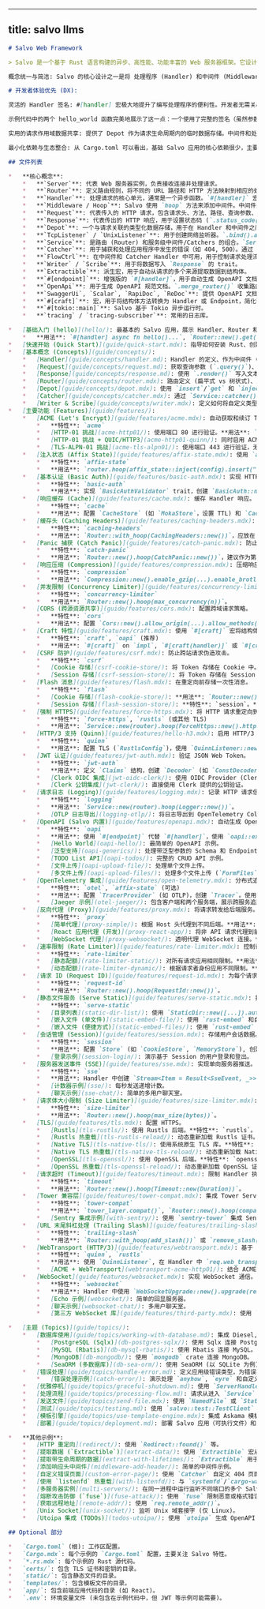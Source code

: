 
---
title: salvo llms
---

```markdown
# Salvo Web Framework

> Salvo 是一个基于 Rust 语言构建的异步、高性能、功能丰富的 Web 服务器框架。它设计简洁、模块化，易于使用和扩展，并提供了强大的路由、中间件 (Hoop)、数据提取、WebSocket、TLS (支持 OpenSSL/Rustls 证书热重载)、HTTP/3、ACME 证书自动管理、多种反向代理策略、请求超时控制、自定义错误处理 (Catcher)、OpenAPI 支持等功能。

概念统一与简洁: Salvo 的核心设计之一是将 处理程序 (Handler) 和中间件 (Middleware) 统一。它们本质上都是 Handler trait 的实现，都负责处理请求 (Request) 和可能修改响应 (Response)。这种统一减少了需要学习的概念数量，使得框架更易于理解和使用。中间件通过特定的路由方法（如 hoop）应用。

# 开发者体验优先 (DX):

灵活的 Handler 签名: #[handler] 宏极大地提升了编写处理程序的便利性。开发者无需关心参数的完整列表或固定顺序。只需要在函数签名中声明实际需要用到的参数（如 &mut Request, &mut Depot, &mut Response），可以省略不用的，也可以任意排序。这大大简化了代码，使其更专注于业务逻辑。

示例代码中的两个 hello_world 函数完美地展示了这一点：一个使用了完整的签名（虽然参数前加了下划线表示未使用），另一个则只保留了必需的 &mut Response。

实用的请求作用域数据共享: 提供了 Depot 作为请求生命周期内的临时数据存储。中间件和处理程序可以通过 Depot 共享信息（例如，认证中间件存入用户信息，后续处理程序读取）。

最小化依赖与生态整合: 从 Cargo.toml 可以看出，基础 Salvo 应用的核心依赖很少，主要依赖于成熟的生态系统库，如 tokio（异步运行时）和 tracing（日志/追踪），而不是重新发明轮子。

## 文件列表

*   **核心概念**:
    *   **`Server`**: 代表 Web 服务器实例，负责接收连接并处理请求。
    *   **`Router`**: 定义路由规则，将不同的 URL 路径和 HTTP 方法映射到相应的处理逻辑 (Handler)。支持路径参数 (`{name}` 或 `{id:num}`), 通配符 (`{*rest}`, `{**rest}`)，以及通过 `.host()` 或 `.filter_fn()` 进行更复杂的匹配。`.push()` 用于添加子路由，`.then()` 用于条件路由。
    *   **`Handler`**: 处理请求的核心单元，通常是一个异步函数。`#[handler]` 宏可以方便地将函数转换为 Handler，并允许省略或重排参数 (`Request`, `Depot`, `Response`, `FlowCtrl`)。Handler 也可以作为中间件或错误处理器。可以直接返回实现了 `Writer` 或 `Scribe` 的类型，或 `Result<T, E>` (其中 T 和 E 都实现 `Writer`)。
    *   **`Middleware / Hoop`**: Salvo 使用 `hoop` 方法来添加中间件。中间件是在请求到达最终 Handler 之前或响应返回客户端之前执行的逻辑单元。
    *   **`Request`**: 代表传入的 HTTP 请求，包含请求头、方法、路径、查询参数、请求体等信息。提供了多种 `.parse_*()` 和 `.extract()` 方法来解析数据到强类型结构。`.file()` 和 `.files()` 用于处理文件上传。`.remote_addr()` 获取客户端地址。
    *   **`Response`**: 代表传出的 HTTP 响应，用于设置状态码 (`.status_code()`)、响应头 (`.headers_mut()`, `.add_header()`)、响应体等。`.render()` 方法可以方便地设置响应体 (文本、HTML、JSON、重定向等)。`.channel()` 提供流式响应能力。
    *   **`Depot`**: 一个与请求关联的类型化数据存储，用于在 Handler 和中间件之间共享数据。使用 `.insert("key", value)`/`.get::<T>("key")` 或 `.inject(value)`/`.obtain::<T>()`。
    *   **`TcpListener` / `UnixListener`**: 用于创建网络监听器。`.bind().await` 返回 `Acceptor`。支持通过 `.rustls()`, `.openssl()`, `.native_tls()` 添加 TLS 配置，`.acme()` 启用自动证书管理，`.quinn()` 启用 QUIC/HTTP3。`.join()` 可以组合多个监听器。
    *   **`Service`**: 是路由 (Router) 和服务级中间件/Catchers 的组合。`Service::new(router)`。
    *   **`Catcher`**: 用于捕获和处理应用程序中发生的错误（如 404, 500）。通过 `Service::catcher()` 添加。支持添加 `hoop` 来定制处理逻辑。
    *   **`FlowCtrl`**: 在中间件和 Catcher Handler 中可用，用于控制请求处理流程 (如 `ctrl.skip_rest()`)。
    *   **`Writer` / `Scribe`**: 用于将数据写入 `Response` 的 trait。
    *   **`Extractible`**: 派生宏，用于自动从请求的多个来源提取数据到结构体。
    *   **`#[endpoint]`**: 增强版的 `#[handler]`，用于自动生成 OpenAPI 文档信息。
    *   **`OpenApi`**: 用于生成 OpenAPI 规范文档。`.merge_router()` 收集路由信息。`.into_router()` 创建提供 JSON 规范的路由。
    *   **`SwaggerUi`, `Scalar`, `RapiDoc`, `ReDoc`**: 提供 OpenAPI 文档的交互式 UI。
    *   **`#[craft]`**: 宏，用于将结构体方法转换为 Handler 或 Endpoint，简化带状态的处理逻辑。
    *   **`#[tokio::main]`**: Salvo 基于 Tokio 异步运行时。
    *   **`tracing` / `tracing-subscriber`**: 常用的日志库。

*   [基础入门 (hello)](hello/): 最基本的 Salvo 应用，展示 Handler、Router 和服务器启动。
    *   **用法**: `#[handler] async fn hello()...`, `Router::new().get(hello)`, `Server::new(acceptor).serve(router)`。
*   [快速开始 (Quick Start)](guide/quick-start.mdx): 指导如何安装 Rust、创建第一个 Salvo 项目、`#[handler]` 宏的用法、HTTP/3 示例和 Salvo CLI 工具。
*   [基本概念 (Concepts)](guide/concepts/):
    *   [Handler](guide/concepts/handler.md): Handler 的定义、作为中间件 (hoop) 和目标 (goal) 的用法、`#[handler]` 宏的详细说明、错误处理 (`Result<T: Writer, E: Writer>`)。
    *   [Request](guide/concepts/request.md): 获取查询参数 (`.query()`)、表单数据 (`.form()`)、JSON 数据 (`.parse_json()`)、路径参数 (`.param()`)、Header (`.header()`) 等。介绍了 `Extractible` 宏和内置提取器 (`JsonBody`, `FormBody`, `QueryParam` 等) 用于自动数据提取。
    *   [Response](guide/concepts/response.md): 使用 `.render()` 写入文本、JSON、HTML；设置状态码 (`.status_code()`); 执行重定向 (`Redirect::found()`)。
    *   [Router](guide/concepts/router.mdx): 路由定义 (扁平式 vs 树状式)、路径匹配 (静态、参数 `{id}`, 数字 `{id:num}`, 正则 `{id:regex}`, 通配符 `{*rest}`, `{**rest}`)、过滤器 (`.filter()`, `.filter_fn()`)、中间件 (`.hoop()`)、条件路由 (`.then()`)。
    *   [Depot](guide/concepts/depot.mdx): 使用 `insert`/`get` 和 `inject`/`obtain` 在请求处理中共享数据。
    *   [Catcher](guide/concepts/catcher.mdx): 通过 `Service::catcher()` 和自定义 Handler 处理错误（如 404）。
    *   [Writer & Scribe](guide/concepts/writer.mdx): 定义如何将自定义类型写入 `Response` 的 trait。
*   [主要功能 (Features)](guide/features/):
    *   [ACME (Let's Encrypt)](guide/features/acme.mdx): 自动获取和续订 TLS 证书。
        *   **特性**: `acme`
        *   [HTTP-01 挑战](acme-http01/): 使用端口 80 进行验证。**用法**: `TcpListener::new(...):443.acme().cache_path(...).add_domain(...).http01_challenge(&mut router).join(TcpListener::new(...):80).bind()`.
        *   [HTTP-01 挑战 + QUIC/HTTP3](acme-http01-quinn/): 同时启用 ACME 和 HTTP3。**用法**: 在 `http01_challenge` 后添加 `.quinn("0.0.0.0:443")`。
        *   [TLS-ALPN-01 挑战](acme-tls-alpn01/): 使用端口 443 进行验证，无需监听 80 端口。**用法**: `TcpListener::new(...):443.acme().cache_path(...).add_domain(...).bind()` (默认使用 TLS-ALPN-01)。
    *   [注入状态 (Affix State)](guide/features/affix-state.mdx): 使用 `affix_state::inject()` 和 `affix_state::insert()` 中间件向 `Depot` 注入共享数据。
        *   **特性**: `affix-state`
        *   **用法**: `router.hoop(affix_state::inject(config).insert("key", value))`，在 Handler 中 `depot.obtain::<Config>()` 或 `depot.get::<T>("key")`。
    *   [基本认证 (Basic Auth)](guide/features/basic-auth.mdx): 实现 HTTP Basic Auth。
        *   **特性**: `basic-auth`
        *   **用法**: 实现 `BasicAuthValidator` trait，创建 `BasicAuth::new(validator)` 中间件并用 `hoop()` 添加。
    *   [响应缓存 (Cache)](guide/features/cache.mdx): 缓存 Handler 响应。
        *   **特性**: `cache`
        *   **用法**: 配置 `CacheStore` (如 `MokaStore`，设置 TTL) 和 `CacheIssuer` (如 `RequestIssuer`)，创建 `Cache::new(store, issuer)` 中间件并用 `hoop()` 添加。
    *   [缓存头 (Caching Headers)](guide/features/caching-headers.mdx): 自动添加 `ETag` 和 `Cache-Control` 头。
        *   **特性**: `caching-headers`
        *   **用法**: `Router::with_hoop(CachingHeaders::new())`，应放在 `Compression` 之前。
    *   [Panic 捕获 (Catch Panic)](guide/features/catch-panic.mdx): 防止 Handler panic 导致服务器崩溃。
        *   **特性**: `catch-panic`
        *   **用法**: `Router::new().hoop(CatchPanic::new())`，建议作为第一个中间件。
    *   [响应压缩 (Compression)](guide/features/compression.mdx): 压缩响应体 (gzip, brotli, zstd)。
        *   **特性**: `compression`
        *   **用法**: `Compression::new().enable_gzip(...).enable_brotli(...).hoop(middleware)`.
    *   [并发限制 (Concurrency Limiter)](guide/features/concurrency-limiter.mdx): 限制同时处理的请求数量。
        *   **特性**: `concurrency-limiter`
        *   **用法**: `Router::new().hoop(max_concurrency(n))`。
    *   [CORS (跨源资源共享)](guide/features/cors.mdx): 配置跨域请求策略。
        *   **特性**: `cors`
        *   **用法**: 配置 `Cors::new().allow_origin(...).allow_methods(...).into_handler()` 并添加到 `Service` (通常用 `hoop`)。
    *   [Craft 特性](guide/features/craft.mdx): 使用 `#[craft]` 宏将结构体方法转换为 Handler 或 Endpoint。
        *   **特性**: `craft`, `oapi` (推荐)
        *   **用法**: `#[craft]` on `impl`, `#[craft(handler)]` 或 `#[craft(endpoint)]` on methods. 在路由中调用如 `opts.method_name()` 或 `Struct::method_name()`。
    *   [CSRF 防护](guide/features/csrf.mdx): 防止跨站请求伪造攻击。
        *   **特性**: `csrf`
        *   [Cookie 存储](csrf-cookie-store/): 将 Token 存储在 Cookie 中。**用法**: 配置 `Finder` (如 `FormFinder`) 和 `Store` (如 `bcrypt_cookie_csrf(finder)`), `hoop()` 添加中间件, `depot.csrf_token()` 获取 token。
        *   [Session 存储](csrf-session-store/): 将 Token 存储在 Session 中。**特性**: `session`。**用法**: 类似 CookieStore，但需先添加 `SessionHandler`，使用 `bcrypt_session_csrf(finder)` 等。
    *   [Flash 消息](guide/features/flash.mdx): 在重定向前存储一次性消息。
        *   **特性**: `flash`
        *   [Cookie 存储](flash-cookie-store/): **用法**: `Router::new().hoop(CookieStore::new().into_handler())`。在 Handler 中 `depot.outgoing_flash_mut().info(...)` 设置，`depot.incoming_flash()` 读取。
        *   [Session 存储](flash-session-store/): **特性**: `session`。**用法**: 先添加 `SessionHandler`，然后 `hoop(SessionStore::new().into_handler())`。
    *   [强制 HTTPS](guide/features/force-https.mdx): 将 HTTP 请求重定向到 HTTPS。
        *   **特性**: `force-https`, `rustls` (或其他 TLS)
        *   **用法**: `Service::new(router).hoop(ForceHttps::new().https_port(443))`。通常需要同时监听 HTTP 和 HTTPS 端口。
    *   [HTTP/3 支持 (Quinn)](guide/features/hello-h3.mdx): 启用 HTTP/3 和 QUIC。
        *   **特性**: `quinn`
        *   **用法**: 配置 TLS (`RustlsConfig`)，使用 `QuinnListener::new(quinn_config, addr).join(tcp_listener).bind()`.
    *   [JWT 认证](guide/features/jwt-auth.mdx): 验证 JSON Web Token。
        *   **特性**: `jwt-auth`
        *   **用法**: 定义 `Claims` 结构，创建 `Decoder` (如 `ConstDecoder`, `OidcDecoder`)，配置 `JwtAuth::new(decoder).finders(...).force_passed(...)` 中间件。Handler 中用 `depot.jwt_auth_state()` 和 `depot.jwt_auth_data()`。
        *   [Clerk OIDC 集成](jwt-oidc-clerk/): 使用 OIDC Provider (Clerk) 进行认证。
        *   [Clerk 公钥集成](jwt-clerk/): 直接使用 Clerk 提供的公钥验证。
    *   [请求日志 (Logging)](guide/features/logging.mdx): 记录 HTTP 请求信息。
        *   **特性**: `logging`
        *   **用法**: `Service::new(router).hoop(Logger::new())`。
        *   [OTLP 日志导出](logging-otlp/): 将日志导出到 OpenTelemetry Collector。
    *   [OpenAPI (Salvo 内置)](guide/features/openapi.mdx): 自动生成 OpenAPI v3 文档。
        *   **特性**: `oapi`
        *   **用法**: 使用 `#[endpoint]` 代替 `#[handler]`，使用 `oapi::extract::*` 提取器 (`QueryParam`, `JsonBody`, `PathParam` 等)，定义 `ToSchema`，创建 `OpenApi::new().merge_router()`, 添加 `SwaggerUi` 等 UI 路由。
        *   [Hello World](oapi-hello/): 最简单的 OpenAPI 示例。
        *   [泛型支持](oapi-generics/): 处理带泛型参数的 Schema 和 Endpoint。
        *   [TODO List API](oapi-todos/): 完整的 CRUD API 示例。
        *   [文件上传](oapi-upload-file/): 处理单个文件上传。
        *   [多文件上传](oapi-upload-files/): 处理多个文件上传 (`FormFiles`)。
    *   [OpenTelemetry 集成](guide/features/open-telemetry.mdx): 分布式追踪和指标。
        *   **特性**: `otel`, `affix-state` (可选)
        *   **用法**: 配置 `TracerProvider` (如 OTLP)，创建 `Tracer`。使用 `salvo::otel::Tracing` 和 `salvo::otel::Metrics` 中间件。
        *   [Jaeger 示例](otel-jaeger/): 包含客户端和两个服务端，展示跨服务追踪和 Prometheus 指标导出。
    *   [反向代理 (Proxy)](guide/features/proxy.mdx): 将请求转发给后端服务。
        *   **特性**: `proxy`
        *   [简单代理](proxy-simple/): 根据 Host 头代理到不同后端。**用法**: `Router::new().host(...).goal(Proxy::use_hyper_client(backend_url))`.
        *   [React 应用代理 (开发)](proxy-react-app/): 将非 API 请求代理到前端开发服务器。**用法**: `Router::with_path("{**rest}").goal(Proxy::new([frontend_url], ...))`.
        *   [WebSocket 代理](proxy-websocket/): 透明代理 WebSocket 连接。**用法**: 同上，`Proxy` 自动处理 WebSocket 升级。
    *   [速率限制 (Rate Limiter)](guide/features/rate-limiter.mdx): 控制请求频率。
        *   **特性**: `rate-limiter`
        *   [静态配额](rate-limiter-static/): 对所有请求应用相同限制。**用法**: 配置 `Guard` (如 `FixedGuard`), `Store` (如 `MokaStore`), `Issuer` (如 `RemoteIpIssuer`), `Quota` (如 `BasicQuota`)，创建 `RateLimiter::new(...)` 中间件。
        *   [动态配额](rate-limiter-dynamic/): 根据请求者身份应用不同限制。**用法**: 实现自定义 `RateIssuer` 和 `QuotaGetter`，配置 `RateLimiter`。
    *   [请求 ID (Request ID)](guide/features/request-id.mdx): 为每个请求生成唯一 ID 并添加到头。
        *   **特性**: `request-id`
        *   **用法**: `Router::new().hoop(RequestId::new())`。
    *   [静态文件服务 (Serve Static)](guide/features/serve-static.mdx): 提供文件系统或嵌入的文件。
        *   **特性**: `serve-static`
        *   [目录列表](static-dir-list/): 使用 `StaticDir::new([...]).auto_list(true).defaults("index.html")` 提供多个目录的文件和列表。
        *   [嵌入文件 (单文件)](static-embed-file/): 使用 `rust-embed` 和自定义 Handler 手动提供嵌入文件。
        *   [嵌入文件 (便捷方式)](static-embed-files/): 使用 `rust-embed` 和 `static_embed::<Assets>().fallback("...")`。
    *   [会话管理 (Session)](guide/features/session.mdx): 存储用户会话数据。
        *   **特性**: `session`
        *   **用法**: 配置 `Store` (如 `CookieStore`, `MemoryStore`), 创建 `SessionHandler::builder(store, secret).build()` 中间件。Handler 中用 `depot.set_session()`, `depot.session()`, `depot.session_mut()`。
        *   [登录示例](session-login/): 演示基于 Session 的用户登录和登出。
    *   [服务器发送事件 (SSE)](guide/features/sse.mdx): 实现单向服务器推送。
        *   **特性**: `sse`
        *   **用法**: Handler 中创建 `Stream<Item = Result<SseEvent, _>>`，调用 `sse::stream(res, stream)` 或 `SseKeepAlive::new(stream).stream(res)`。
        *   [计数器示例](sse/): 每秒发送递增计数。
        *   [聊天示例](sse-chat/): 简单的多用户聊天室。
    *   [请求体大小限制 (Size Limiter)](guide/features/size-limiter.mdx): 限制请求体大小。
        *   **特性**: `size-limiter`
        *   **用法**: `Router::new().hoop(max_size(bytes))`。
    *   [TLS](guide/features/tls.mdx): 配置 HTTPS。
        *   [Rustls](tls-rustls/): 使用 Rustls 后端。**特性**: `rustls`。**用法**: `TcpListener::new(...).rustls(RustlsConfig::new(Keycert...))`.
        *   [Rustls 热重载](tls-rustls-reload/): 动态重新加载 Rustls 证书。**特性**: `rustls`, `async-stream`。**用法**: `TcpListener::new(...).rustls(async_stream!{...})`.
        *   [Native TLS](tls-native-tls/): 使用系统原生 TLS 库。**特性**: `native-tls`。**用法**: `TcpListener::new(...).native_tls(NativeTlsConfig::new().pkcs12(...).password(...))`.
        *   [Native TLS 热重载](tls-native-tls-reload/): 动态重新加载 Native TLS 证书。**特性**: `native-tls`, `async-stream`。
        *   [OpenSSL](tls-openssl/): 使用 OpenSSL 后端。**特性**: `openssl`。**用法**: `TcpListener::new(...).openssl(OpensslConfig::new(Keycert...))`.
        *   [OpenSSL 热重载](tls-openssl-reload/): 动态重新加载 OpenSSL 证书。**特性**: `openssl`, `async-stream`。
    *   [请求超时 (Timeout)](guide/features/timeout.mdx): 限制 Handler 执行时间。
        *   **特性**: `timeout`
        *   **用法**: `Router::new().hoop(Timeout::new(Duration))`。
    *   [Tower 兼容层](guide/features/tower-compat.mdx): 集成 Tower Service 和 Layer。
        *   **特性**: `tower-compat`
        *   **用法**: `tower_layer.compat()`, `Router::new().hoop(compatible_layer)`.
        *   [Sentry 集成示例](with-sentry/): 使用 `sentry-tower` 集成 Sentry 错误和性能监控。
    *   [URL 末尾斜杠处理 (Trailing Slash)](guide/features/trailing-slash.mdx): 自动添加或移除 URL 末尾的 `/`。
        *   **特性**: `trailing-slash`
        *   **用法**: `Router::with_hoop(add_slash())` 或 `remove_slash()`.
    *   [WebTransport (HTTP/3)](guide/features/webtransport.mdx): 基于 QUIC 的双向通信。
        *   **特性**: `quinn`, `rustls`
        *   **用法**: 使用 `QuinnListener`, 在 Handler 中 `req.web_transport_mut().await` 获取 `Session`, 使用 `session.accept_datagram()`, `session.accept_uni()`, `session.accept_bi()` 等。
        *   [ACME + WebTransport](webtransport-acme-http01/): 结合 ACME 自动证书和 WebTransport。
    *   [WebSocket](guide/features/websocket.mdx): 实现 WebSocket 通信。
        *   **特性**: `websocket`
        *   **用法**: Handler 中使用 `WebSocketUpgrade::new().upgrade(req, res, |ws| async { ... ws.recv(), ws.send() ...})`.
        *   [Echo 示例](websocket/): 简单的回显服务器。
        *   [聊天示例](websocket-chat/): 多用户聊天室。
        *   [第三方 WebSocket 库](guide/features/third-party.mdx): 使用 `salvo-websocket`。

*   [主题 (Topics)](guide/topics/):
    *   [数据库使用](guide/topics/working-with-database.md): 集成 Diesel, Sqlx, Rbatis 的通用模式（通常涉及连接池和状态管理）。
        *   [PostgreSQL (Sqlx)](db-postgres-sqlx/): 使用 Sqlx 连接 PostgreSQL。
        *   [MySQL (Rbatis)](db-mysql-rbatis/): 使用 Rbatis 连接 MySQL。
        *   [MongoDB](db-mongodb/): 使用 `mongodb` crate 连接 MongoDB。
        *   [SeaORM (多数据库)](db-sea-orm/): 使用 SeaORM (以 SQLite 为例) 进行 CRUD 和模板渲染，包含数据库迁移。
    *   [错误处理](guide/topics/handle-error.md): 定义应用级错误类型，为错误实现 `Writer` trait 来自定义响应。
        *   [错误处理示例](catch-error/): 演示处理 `anyhow`, `eyre` 和自定义错误。
    *   [优雅停机](guide/topics/graceful-shutdown.md): 使用 `ServerHandle` 和 `tokio::signal` 实现平滑关闭。
    *   [处理流程](guide/topics/processing-flow.md): 请求从进入 `Service` 到路由匹配、Handler 执行、错误捕获的流程概述。
    *   [发送文件](guide/topics/send-file.mdx): 使用 `NamedFile` 或 `StaticDir`/`static_embed` 发送文件。
    *   [测试](guide/topics/testing.md): 使用 `salvo::test::TestClient` 进行集成测试。
    *   [模板引擎](guide/topics/use-template-engine.mdx): 集成 Askama 模板引擎的示例。
    *   [部署](guide/topics/deployment.md): 部署 Salvo 应用（可执行文件）和 Shuttle.rs 平台。

*   **其他示例**:
    *   [HTTP 重定向](redirect/): 使用 `Redirect::found()` 等。
    *   [提取数据 (`Extractible`)](extract-data/): 使用 `Extractible` 宏从多个来源提取数据到结构体。
    *   [提取带生命周期的数据](extract-with-lifetimes/): `Extractible` 用于包含引用的结构体。
    *   [添加响应头中间件](middleware-add-header/): 简单的中间件示例。
    *   [自定义错误页面](custom-error-page/): 使用 `Catcher` 自定义 404 页面。
    *   [使用 `listenfd` 热重载](with-listenfd/): 与 `systemfd`/`cargo-watch` 结合实现开发时热重启。
    *   [多服务器实例](multi-servers/): 在同一进程中运行监听不同端口的多个 Salvo 服务器。
    *   [熔断攻击防御 (`fuse`)](fuse-attack/): 使用 `fuse` 限制恶意或格式错误的请求。
    *   [获取远程地址](remote-addr/): 使用 `req.remote_addr()`。
    *   [Unix Socket](unix-socket/): 监听 Unix 域套接字 (仅 Linux)。
    *   [Utoipa 集成 (TODOs)](todos-utoipa/): 使用 `utoipa` 生成 OpenAPI 文档的 TODO API 示例。

## Optional 部分

*   `Cargo.toml` (根): 工作区配置。
*   `Cargo.mdx`: 每个示例的 `Cargo.toml` 配置，主要关注 Salvo 特性。
*   `*.rs.mdx`: 每个示例的 Rust 源代码。
*   `certs/`: 包含 TLS 证书和密钥的目录。
*   `static/`: 包含静态文件的目录。
*   `templates/`: 包含模板文件的目录。
*   `app/`: 包含前端应用代码的目录 (如 React)。
*   `.env`: 环境变量文件 (未包含在示例代码中，但 JWT 等示例可能需要)。
```